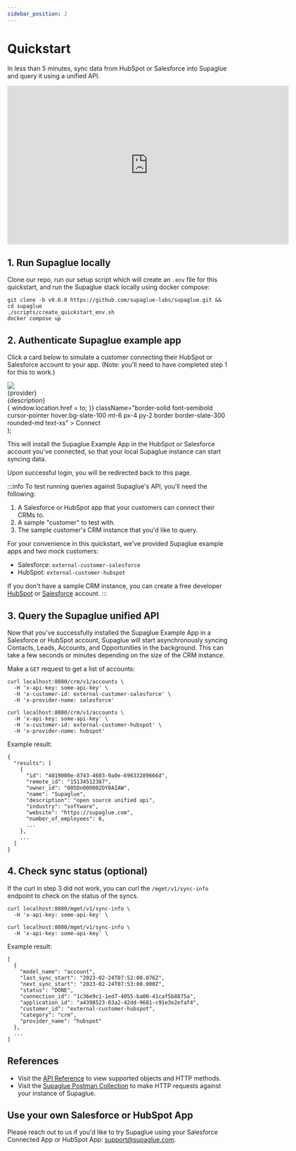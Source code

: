 ```yaml
---
sidebar_position: 2
---
```



# Quickstart

In less than 5 minutes, sync data from HubSpot or Salesforce into Supaglue and query it using a unified API.

<iframe
  width="640"
  height="360"
  src="https://www.loom.com/embed/3461d96c69424e37b72bf71e5768b695?hide_owner=true&hide_share=true&hide_title=true&hideEmbedTopBar=true"
  frameborder="0"
  webkitallowfullscreen
  mozallowfullscreen
  allowfullscreen
></iframe>

## 1. Run Supaglue locally

Clone our repo, run our setup script which will create an `.env` file for this quickstart, and run the Supaglue stack locally using docker compose:

```shell
git clone -b v0.6.0 https://github.com/supaglue-labs/supaglue.git && cd supaglue
./scripts/create_quickstart_env.sh
docker compose up
```

## 2. Authenticate Supaglue example app

Click a card below to simulate a customer connecting their HubSpot or Salesforce account to your app. (Note: you'll need to have completed step 1 for this to work.)

  <div className="mb-4 p-6 max-w-4xl flex flex-col border rounded-md border-slate-200 border-solid items-start">
    <img src={icon} style={{ width: 'auto', height: '36px' }} />
    <div className="font-semibold mt-4">{provider}</div>
    <div className="text-xs mt-2">{description}</div>
    <div
      onClick={() => {
        window.location.href = to;
      }}
      className="border-solid font-semibold cursor-pointer hover:bg-slate-100 mt-6 px-4 py-2 border border-slate-300 rounded-md text-xs"
    >
      Connect
    </div>
  </div>
);

<div className="grid grid-cols-2 gap-4">

<IntegrationCard
  icon="/img/salesforce.svg"
  provider="Salesforce"
  description="Sync your leads in and out of Salesforce"
  to="http://localhost:8080/oauth/connect?applicationId=a4398523-03a2-42dd-9681-c91e3e2efaf4&customerId=external-customer-salesforce&providerName=salesforce&returnUrl=https%3A%2F%2Fdocs.supaglue.com%2Fquickstart%233-query-the-supaglue-unified-api"
/>

<IntegrationCard
  icon="/img/hubspot.svg"
  provider="Hubspot"
  description="Sync your leads in and out of Hubspot"
  to="http://localhost:8080/oauth/connect?applicationId=a4398523-03a2-42dd-9681-c91e3e2efaf4&customerId=external-customer-hubspot&providerName=hubspot&returnUrl=https%3A%2F%2Fdocs.supaglue.com%2Fquickstart%233-query-the-supaglue-unified-api"
/>
</div>

This will install the Supaglue Example App in the HubSpot or Salesforce account you've connected, so that your local Supaglue instance can start syncing data.

<div className="grid grid-cols-2 gap-4 justify-items-center">

<div>
  <ThemedImage
    alt="Salesforce Example App"
    width="100%"
    sources={{
      light: '/img/salesforce_app.png',
      dark: '/img/salesforce_app.png',
    }}
  />
</div>

<div>
  <ThemedImage
    alt="Hubspot Example App"
    width="100%"
    sources={{
      light: '/img/hubspot_app.png',
      dark: '/img/hubspot_app.png',
    }}
  />
</div>

</div>

Upon successful login, you will be redirected back to this page.

:::info
To test running queries against Supaglue's API, you'll need the following:

1. A Salesforce or HubSpot app that your customers can connect their CRMs to.
2. A sample "customer" to test with.
3. The sample customer's CRM instance that you'd like to query.

For your convenience in this quickstart, we've provided Supaglue example apps and two mock customers:

- Salesforce: `external-customer-salesforce`
- HubSpot: `external-customer-hubspot`

If you don't have a sample CRM instance, you can create a free developer [HubSpot](https://app.hubspot.com/signup-hubspot/crm) or [Salesforce](https://developer.salesforce.com/signup) account.
:::

## 3. Query the Supaglue unified API

Now that you've successfully installed the Supaglue Example App in a Salesforce or HubSpot account, Supaglue will start asynchronously syncing Contacts, Leads, Accounts, and Opportunities in the background. This can take a few seconds or minutes depending on the size of the CRM instance.

Make a `GET` request to get a list of accounts:

<Tabs>
<TabItem value="salesforce" label="Salesforce" default>

```shell
curl localhost:8080/crm/v1/accounts \
  -H 'x-api-key: some-api-key' \
  -H 'x-customer-id: external-customer-salesforce' \
  -H 'x-provider-name: salesforce'
```

</TabItem>
<TabItem value="hubspot" label="HubSpot">

```shell
curl localhost:8080/crm/v1/accounts \
  -H 'x-api-key: some-api-key' \
  -H 'x-customer-id: external-customer-hubspot' \
  -H 'x-provider-name: hubspot'
```

</TabItem>
</Tabs>

Example result:

```console
{
  "results": [
    {
      "id": "4019000e-8743-4603-9a0e-69633289666d",
      "remote_id": "15134512387",
      "owner_id": "005Dn000002DY8AIAW",
      "name": "Supaglue",
      "description": "open source unified api",
      "industry": "software",
      "website": "https://supaglue.com",
      "number_of_employees": 6,
      ...
    },
    ...
  ]
}
```

## 4. Check sync status (optional)

If the curl in step 3 did not work, you can curl the `/mgmt/v1/sync-info` endpoint to check on the status of the syncs.

<Tabs>
<TabItem value="salesforce" label="Salesforce" default>

```shell
curl localhost:8080/mgmt/v1/sync-info \
  -H 'x-api-key: some-api-key' \
```

</TabItem>
<TabItem value="hubspot" label="HubSpot">

```shell
curl localhost:8080/mgmt/v1/sync-info \
  -H 'x-api-key: some-api-key' \
```

</TabItem>
</Tabs>

Example result:

```console
[
  {
    "model_name": "account",
    "last_sync_start": "2023-02-24T07:52:00.076Z",
    "next_sync_start": "2023-02-24T07:53:00.000Z",
    "status": "DONE",
    "connection_id": "1c36e9c1-1ed7-4055-ba00-41caf5b8875a",
    "application_id": "a4398523-03a2-42dd-9681-c91e3e2efaf4",
    "customer_id": "external-customer-hubspot",
    "category": "crm",
    "provider_name": "hubspot"
  },
  ...
]
```

## References

- Visit the [API Reference](/api) to view supported objects and HTTP methods.
- Visit the [Supaglue Postman Collection](https://www.postman.com/supaglue/workspace/supaglue-public/overview) to make HTTP requests against your instance of Supaglue.

## Use your own Salesforce or HubSpot App

Please reach out to us if you'd like to try Supaglue using your Salesforce Connected App or HubSpot App: [support@supaglue.com](mailto:support@supaglue.com).
